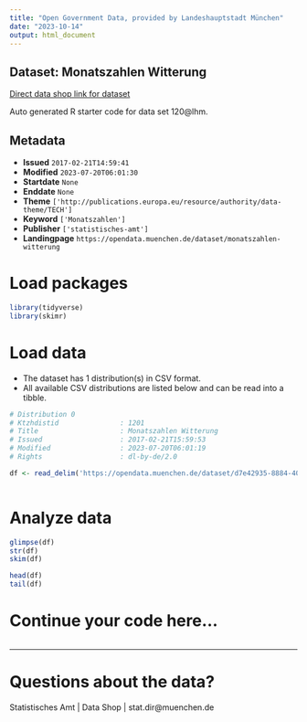 ```yaml
---
title: "Open Government Data, provided by Landeshauptstadt München"
date: "2023-10-14"
output: html_document
---
```


## Dataset: Monatszahlen Witterung

[Direct data shop link for dataset](https://opendata.muenchen.de/dataset/monatszahlen-witterung)

Auto generated R starter code for data set 120@lhm.

## Metadata

- **Issued** `2017-02-21T14:59:41`
- **Modified** `2023-07-20T06:01:30`
- **Startdate** `None`
- **Enddate** `None`
- **Theme** `['http://publications.europa.eu/resource/authority/data-theme/TECH']`
- **Keyword** `['Monatszahlen']`
- **Publisher** `['statistisches-amt']`
- **Landingpage** `https://opendata.muenchen.de/dataset/monatszahlen-witterung`


# Load packages

```r

library(tidyverse)
library(skimr)

```

# Load data

-   The dataset has 1 distribution(s) in CSV format.
-   All available CSV distributions are listed below and can be read into a tibble.

```r

# Distribution 0
# Ktzhdistid               : 1201
# Title                    : Monatszahlen Witterung
# Issued                   : 2017-02-21T15:59:53
# Modified                 : 2023-07-20T06:01:19
# Rights                   : dl-by-de/2.0

df <- read_delim('https://opendata.muenchen.de/dataset/d7e42935-8884-40d3-9284-096d9cafecdd/resource/64c8c183-7fd0-4b29-9958-4169d22ee883/download/monatszahlen2307_witterung_10_07_23_nosum.csv')



```

# Analyze data

```r

glimpse(df)
str(df)
skim(df)

head(df)
tail(df)

```

# Continue your code here...

```r

```

------------------------------------------------------------------------

# Questions about the data?

Statistisches Amt | Data Shop | stat.dir@muenchen.de
